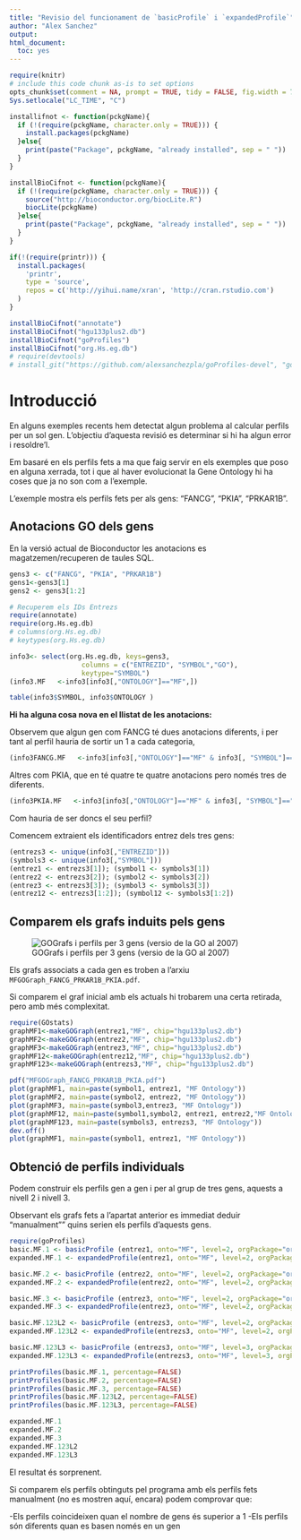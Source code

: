 ```yaml
---
title: "Revisio del funcionament de `basicProfile` i `expandedProfile`"
author: "Alex Sanchez"
output:
html_document:
  toc: yes
---
```


```r
require(knitr)
# include this code chunk as-is to set options
opts_chunk$set(comment = NA, prompt = TRUE, tidy = FALSE, fig.width = 7, fig.height = 7,echo = FALSE, message = FALSE, warning = FALSE, cache=FALSE)
Sys.setlocale("LC_TIME", "C")
```

```r
installifnot <- function(pckgName){
  if (!(require(pckgName, character.only = TRUE))) {
    install.packages(pckgName)
  }else{
    print(paste("Package", pckgName, "already installed", sep = " "))
  } 
}

installBioCifnot <- function(pckgName){
  if (!(require(pckgName, character.only = TRUE))) {
    source("http://bioconductor.org/biocLite.R")
    biocLite(pckgName)
  }else{
    print(paste("Package", pckgName, "already installed", sep = " "))
  } 
}

if(!(require(printr))) {
  install.packages(
    'printr',
    type = 'source',
    repos = c('http://yihui.name/xran', 'http://cran.rstudio.com')
  )
}

installBioCifnot("annotate")
installBioCifnot("hgu133plus2.db")
installBioCifnot("goProfiles")
installBioCifnot("org.Hs.eg.db")
# require(devtools)
# install_git("https://github.com/alexsanchezpla/goProfiles-devel", "goProfiles")
```

# Introducció

En alguns exemples recents hem detectat algun problema al calcular perfils per un sol gen. L'objectiu d'aquesta revisió es determinar si hi ha algun error i resoldre'l.

Em basaré en els perfils fets a ma que faig servir en els exemples que poso en alguna xerrada, tot i que al haver evolucionat la Gene Ontology hi ha coses que ja no son com a l'exemple.

L'exemple mostra els perfils fets per als gens: "FANCG", "PKIA", "PRKAR1B". 


## Anotacions GO dels gens

En la versió actual de Bioconductor les anotacions es magatzemen/recuperen de taules SQL.

```r
gens3 <- c("FANCG", "PKIA", "PRKAR1B")
gens1<-gens3[1]
gens2 <- gens3[1:2]

# Recuperem els IDs Entrezs
require(annotate)
require(org.Hs.eg.db)
# columns(org.Hs.eg.db)
# keytypes(org.Hs.eg.db)

info3<- select(org.Hs.eg.db, keys=gens3, 
                  columns = c("ENTREZID", "SYMBOL","GO"),
                  keytype="SYMBOL")
(info3.MF   <-info3[info3[,"ONTOLOGY"]=="MF",])
```

```r
table(info3$SYMBOL, info3$ONTOLOGY )
```

__Hi ha alguna cosa nova en el llistat de les anotacions:__

Observem que algun gen com FANCG té dues anotacions diferents, i per tant al perfil hauria de sortir un 1 a cada categoria,

```r
(info3FANCG.MF   <-info3[info3[,"ONTOLOGY"]=="MF" & info3[, "SYMBOL"]=="FANCG",])
```

Altres com PKIA, que en té quatre te quatre anotacions pero només tres de diferents. 

```r
(info3PKIA.MF   <-info3[info3[,"ONTOLOGY"]=="MF" & info3[, "SYMBOL"]=="PKIA",])
```

Com hauria de ser doncs el seu perfil?

Comencem extraient els identificadors entrez dels tres gens:

```r
(entrezs3 <- unique(info3[,"ENTREZID"]))
(symbols3 <- unique(info3[,"SYMBOL"]))
(entrez1 <- entrezs3[1]); (symbol1 <- symbols3[1])
(entrez2 <- entrezs3[2]); (symbol2 <- symbols3[2])
(entrez3 <- entrezs3[3]); (symbol3 <- symbols3[3])
(entrez12 <- entrezs3[1:2]); (symbol12 <- symbols3[1:2])
```

## Comparem els grafs induits pels gens

![GOGrafs i perfils per 3 gens (versio de la GO al 2007)](figure/threGenes.jpg)

Els grafs associats a cada gen es troben a l'arxiu `MFGOGraph_FANCG_PRKAR1B_PKIA.pdf`. 

Si comparem el graf inicial amb els actuals hi trobarem una certa retirada, pero amb més complexitat.

```r
require(GOstats)
graphMF1<-makeGOGraph(entrez1,"MF", chip="hgu133plus2.db")
graphMF2<-makeGOGraph(entrez2,"MF", chip="hgu133plus2.db")
graphMF3<-makeGOGraph(entrez3,"MF", chip="hgu133plus2.db")
graphMF12<-makeGOGraph(entrez12,"MF", chip="hgu133plus2.db")
graphMF123<-makeGOGraph(entrezs3,"MF", chip="hgu133plus2.db")
```

```r
pdf("MFGOGraph_FANCG_PRKAR1B_PKIA.pdf")
plot(graphMF1, main=paste(symbol1, entrez1, "MF Ontology"))
plot(graphMF2, main=paste(symbol2, entrez2, "MF Ontology"))
plot(graphMF3, main=paste(symbol3,entrez3, "MF Ontology"))
plot(graphMF12, main=paste(symbol1,symbol2, entrez1, entrez2,"MF Ontology"))
plot(graphMF123, main=paste(symbols3, entrezs3, "MF Ontology"))
dev.off()
plot(graphMF1, main=paste(symbol1, entrez1, "MF Ontology"))
```

## Obtenció de perfils individuals

Podem construir els perfils gen a gen i per al grup de tres gens, aquests a nivell 2 i nivell 3. 

Observant els grafs fets a l'apartat anterior es immediat deduir "manualment"" quins serien els perfils d'aquests gens.

```r
require(goProfiles)
basic.MF.1 <- basicProfile (entrez1, onto="MF", level=2, orgPackage="org.Hs.eg.db")
expanded.MF.1 <- expandedProfile(entrez1, onto="MF", level=2, orgPackage="org.Hs.eg.db", na.rm=FALSE, percentage=FALSE)

basic.MF.2 <- basicProfile (entrez2, onto="MF", level=2, orgPackage="org.Hs.eg.db")
expanded.MF.2 <- expandedProfile(entrez2, onto="MF", level=2, orgPackage="org.Hs.eg.db", na.rm=FALSE, percentage=FALSE)

basic.MF.3 <- basicProfile (entrez3, onto="MF", level=2, orgPackage="org.Hs.eg.db")
expanded.MF.3 <- expandedProfile(entrez3, onto="MF", level=2, orgPackage="org.Hs.eg.db", na.rm=FALSE, percentage=FALSE)

basic.MF.123L2 <- basicProfile (entrezs3, onto="MF", level=2, orgPackage="org.Hs.eg.db")
expanded.MF.123L2 <- expandedProfile(entrezs3, onto="MF", level=2, orgPackage="org.Hs.eg.db", na.rm=FALSE, percentage=FALSE)

basic.MF.123L3 <- basicProfile (entrezs3, onto="MF", level=3, orgPackage="org.Hs.eg.db")
expanded.MF.123L3 <- expandedProfile(entrezs3, onto="MF", level=3, orgPackage="org.Hs.eg.db", na.rm=FALSE, percentage=FALSE)
```

```r
printProfiles(basic.MF.1, percentage=FALSE)
printProfiles(basic.MF.2, percentage=FALSE)
printProfiles(basic.MF.3, percentage=FALSE)
printProfiles(basic.MF.123L2, percentage=FALSE)
printProfiles(basic.MF.123L3, percentage=FALSE)

expanded.MF.1
expanded.MF.2
expanded.MF.3
expanded.MF.123L2
expanded.MF.123L3
```

El resultat és sorprenent.

Si comparem els perfils obtinguts pel programa amb els perfils fets manualment (no es mostren aquí, encara) podem comprovar que:

-Els perfils coincideixen quan el nombre de gens és superior a 1
-Els perfils són diferents quan es basen només en un gen


